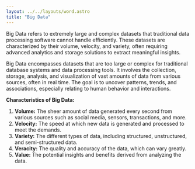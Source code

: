 ```yaml
---
layout: ../../layouts/word.astro
title: "Big Data"
---
```

Big Data refers to extremely large and complex datasets that traditional data processing software cannot handle efficiently. These datasets are characterized by their volume, velocity, and variety, often requiring advanced analytics and storage solutions to extract meaningful insights.

Big Data encompasses datasets that are too large or complex for traditional database systems and data processing tools. It involves the collection, storage, analysis, and visualization of vast amounts of data from various sources, often in real time. The goal is to uncover patterns, trends, and associations, especially relating to human behavior and interactions.

**Characteristics of Big Data:**
1. **Volume:** The sheer amount of data generated every second from various sources such as social media, sensors, transactions, and more.
2. **Velocity:** The speed at which new data is generated and processed to meet the demands.
3. **Variety:** The different types of data, including structured, unstructured, and semi-structured data.
4. **Veracity:** The quality and accuracy of the data, which can vary greatly.
5. **Value:** The potential insights and benefits derived from analyzing the data.